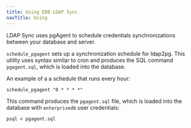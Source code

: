```yaml
---
title: Using EDB LDAP Sync
navTitle: Using
---
```


LDAP Sync uses pgAgent to schedule credentials synchronizations between your database and server. 

`schedule_pgagent` sets up a synchronization schedule for ldap2pg. This utility uses syntax similar to cron and produces the SQL command `pgagent.sql`, which is loaded into the database. 

An example of a a schedule that runs every hour: 

```shell
schedule_pgagent "0 * * * *"
```

This command produces the  `pgagent.sql` file, which is loaded into the database with `enterprisedb` user credentials: 

```shell
psql < pgagent.sql
```
